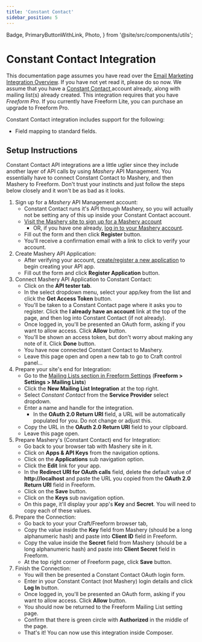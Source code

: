 ```yaml
---
title: 'Constant Contact'
sidebar_position: 5
---
```


  Badge,
  PrimaryButtonWithLink,
  Photo,
} from '@site/src/components/utils';


# Constant Contact Integration

This documentation page assumes you have read over the [Email Marketing Integration Overview](./index.mdx#email-marketing). If you have not yet read it, please do so now. We assume that you have a [Constant Contact ](http://constantcontact.com) account already, along with mailing list(s) already created. This integration requires that you have _Freeform Pro_. If you currently have Freeform Lite, you can purchase an upgrade to Freeform Pro.

Constant Contact integration includes support for the following:

- Field mapping to standard fields.

## Setup Instructions

Constant Contact API integrations are a little uglier since they include another layer of API calls by using _Mashery_ API Management. You essentially have to connect Constant Contact to Mashery, and then Mashery to Freeform. Don't trust your instincts and just follow the steps below closely and it won't be as bad as it looks.

1. Sign up for a _Mashery_ API Management account:
   - Constant Contact runs it's API through Mashery, so you will actually not be setting any of this up inside your Constant Contact account.
   - [Visit the Mashery site to sign up for a Mashery account](https://constantcontact.mashery.com/member/register)
     - OR, if you have one already, [log in to your Mashery account](https://constantcontact.mashery.com/login).
   - Fill out the form and then click **Register** button.
   - You'll receive a confirmation email with a link to click to verify your account.
2. Create Mashery API Application:
   - After verifying your account, [create/register a new application](https://constantcontact.mashery.com/apps/register) to begin creating your API app.
   - Fill out the form and click **Register Application** button.
3. Connect Mashery API Application to Constant Contact:
   - Click on the **API tester tab**.
   - In the select dropdown menu, select your app/key from the list and click the **Get Access Token** button.
   - You'll be taken to a Constant Contact page where it asks you to register. Click the **I already have an account** link at the top of the page, and then log into Constant Contact (if not already).
   - Once logged in, you'll be presented an OAuth form, asking if you want to allow access. Click **Allow** button.
   - You'll be shown an access token, but don't worry about making any note of it. Click **Done** button.
   - You have now connected Constant Contact to Mashery.
   - Leave this page open and open a new tab to go to Craft control panel...
4. Prepare your site's end for Integration:
   - Go to the [Mailing Lists section in Freeform Settings](../configuration/settings#api-integrations) (**Freeform > Settings > Mailing Lists**)
   - Click the **New Mailing List Integration** at the top right.
   - Select _Constant Contact_ from the **Service Provider** select dropdown.
   - Enter a name and handle for the integration.
     - In the **OAuth 2.0 Return URI** field, a URL will be automatically populated for you. Do not change or adjust this.
   - Copy the URL in the **OAuth 2.0 Return URI** field to your clipboard.
   - Leave this page open.
5. Prepare Mashery's (Constant Contact) end for Integration:
   - Go back to your browser tab with Mashery site in it.
   - Click on **Apps & API Keys** from the navigation options.
   - Click on the **Applications** sub navigation option.
   - Click the **Edit** link for your app.
   - In the **Redirect URI for OAuth calls** field, delete the default value of **http://localhost** and paste the URL you copied from the **OAuth 2.0 Return URI** field in Freeform.
   - Click on the **Save** button.
   - Click on the **Keys** sub navigation option.
   - On this page, it'll display your app's **Key** and **Secret**. You will need to copy each of these values.
6. Prepare the Connection:
   - Go back to your your Craft/Freeform browser tab,
   - Copy the value inside the **Key** field from Mashery (should be a long alphanumeric hash) and paste into **Client ID** field in Freeform.
   - Copy the value inside the **Secret** field from Mashery (should be a long alphanumeric hash) and paste into **Client Secret** field in Freeform.
   - At the top right corner of Freeform page, click **Save** button.
7. Finish the Connection:
   - You will then be presented a Constant Contact OAuth login form.
   - Enter in your Constant Contact (not Mashery) login details and click **Log In** button.
   - Once logged in, you'll be presented an OAuth form, asking if you want to allow access. Click **Allow** button.
   - You should now be returned to the Freeform Mailing List setting page.
   - Confirm that there is green circle with **Authorized** in the middle of the page.
   - That's it! You can now use this integration inside Composer.
